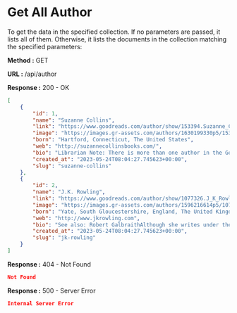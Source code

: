 
# Get All Author

To get the data in the specified collection. If no parameters are passed, it lists all of them.
Otherwise, it lists the documents in the collection matching the specified parameters:

**Method :** <Badge variant="success">GET</Badge>

**URL :** <Badge variant="dark">/api/author</Badge>

**Response :** <BadgeOutline variant="success">200 - OK</BadgeOutline>

```json
[
    {
        "id": 1,
        "name": "Suzanne Collins",
        "link": "https://www.goodreads.com/author/show/153394.Suzanne_Collins",
        "image": "https://images.gr-assets.com/authors/1630199330p5/153394.jpg",
        "born": "Hartford, Connecticut, The United States",
        "web": "http://suzannecollinsbooks.com/",
        "bio": "Librarian Note: There is more than one author in the Goodreads database with this name.Since 1991, Suzanne Collins has been busy writing for children’s television. She has worked on the staffs of several Nickelodeon shows, including the Emmy-nominated hit Clarissa Explains it All and The Mystery Files of Shelby Woo. For preschool viewers, she penned multiple stories for the Emmy-nominated Little Bear and Oswald. She also co-wrote the critically acclaimed Rankin/Bass Christmas special, Santa, Baby! Most recently she was the Head Writer for Scholastic Entertainment’s Clifford’s Puppy Days.While working on a Kids WB show called Generation O! she met children’s author James Proimos, who talked her into giving children’s books a try.Thinking one",
        "created_at": "2023-05-24T08:04:27.745623+00:00",
        "slug": "suzanne-collins"
    },
    {
        "id": 2,
        "name": "J.K. Rowling",
        "link": "https://www.goodreads.com/author/show/1077326.J_K_Rowling",
        "image": "https://images.gr-assets.com/authors/1596216614p5/1077326.jpg",
        "born": "Yate, South Gloucestershire, England, The United Kingdom",
        "web": "http://www.jkrowling.com",
        "bio": "See also: Robert GalbraithAlthough she writes under the pen name J.K. Rowling, pronounced like rolling, her name when her first Harry Potter book was published was simply Joanne Rowling. Anticipating that the target audience of young boys might not want to read a book written by a woman, her publishers demanded that she use two initials, rather than her full name. As she had no middle name, she chose K as the second initial of her pen name, from her paternal grandmother Kathleen Ada Bulgen Rowling. She calls herself Jo and has said, \"No one ever called me 'Joanne' when I was young, unless they were angry.\" Following her marriage, she has sometimes used the name Joanne Murray when conducting personal business. During the Leveson Inquiry she",
        "created_at": "2023-05-24T08:04:27.745623+00:00",
        "slug": "jk-rowling"
    }
]
```

**Response :** <BadgeOutline variant="warning">404 - Not Found</BadgeOutline>

```json
Not Found
```

**Response :** <BadgeOutline variant="danger">500 - Server Error</BadgeOutline>

```json
Internal Server Error
```
